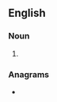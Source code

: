 {{also|reds|rēds}}
==English==

===Noun===
{{head|en|noun plural form}}

# {{plural of|Red|lang=en}}

===Anagrams===
* {{anagrams|en|Ders|ESRD|der's}}